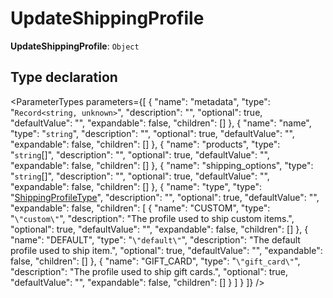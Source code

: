 
# UpdateShippingProfile

 **UpdateShippingProfile**: `Object`

## Type declaration

<ParameterTypes parameters={[
  {
    "name": "metadata",
    "type": "`Record<string, unknown>`",
    "description": "",
    "optional": true,
    "defaultValue": "",
    "expandable": false,
    "children": []
  },
  {
    "name": "name",
    "type": "`string`",
    "description": "",
    "optional": true,
    "defaultValue": "",
    "expandable": false,
    "children": []
  },
  {
    "name": "products",
    "type": "`string`[]",
    "description": "",
    "optional": true,
    "defaultValue": "",
    "expandable": false,
    "children": []
  },
  {
    "name": "shipping_options",
    "type": "`string`[]",
    "description": "",
    "optional": true,
    "defaultValue": "",
    "expandable": false,
    "children": []
  },
  {
    "name": "type",
    "type": "[ShippingProfileType](../enums/medusa.ShippingProfileType.mdx)",
    "description": "",
    "optional": true,
    "defaultValue": "",
    "expandable": false,
    "children": [
      {
        "name": "CUSTOM",
        "type": "`\"custom\"`",
        "description": "The profile used to ship custom items.",
        "optional": true,
        "defaultValue": "",
        "expandable": false,
        "children": []
      },
      {
        "name": "DEFAULT",
        "type": "`\"default\"`",
        "description": "The default profile used to ship item.",
        "optional": true,
        "defaultValue": "",
        "expandable": false,
        "children": []
      },
      {
        "name": "GIFT_CARD",
        "type": "`\"gift_card\"`",
        "description": "The profile used to ship gift cards.",
        "optional": true,
        "defaultValue": "",
        "expandable": false,
        "children": []
      }
    ]
  }
]} />
